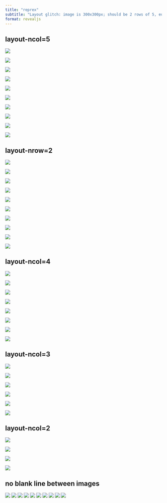 ```yaml
---
title: "reprex"
subtitle: "Layout glitch: image is 300x300px; should be 2 rows of 5, equally sized"
format: revealjs
---
```


## layout-ncol=5

::: {#fig-arxivs-5 layout-ncol=5}

![](images/psyarxiv.png)

![](images/psyarxiv.png)

![](images/psyarxiv.png)

![](images/psyarxiv.png)

![](images/psyarxiv.png)

![](images/psyarxiv.png)

![](images/psyarxiv.png)

![](images/psyarxiv.png)

![](images/psyarxiv.png)

![](images/psyarxiv.png)

:::

## layout-nrow=2

::: {#fig-arxivs-5 layout-nrow=2}

![](images/psyarxiv.png)

![](images/psyarxiv.png)

![](images/psyarxiv.png)

![](images/psyarxiv.png)

![](images/psyarxiv.png)

![](images/psyarxiv.png)

![](images/psyarxiv.png)

![](images/psyarxiv.png)

![](images/psyarxiv.png)

![](images/psyarxiv.png)

:::



## layout-ncol=4

::: {#fig-arxivs-4 layout-ncol=4}

![](images/psyarxiv.png)

![](images/psyarxiv.png)

![](images/psyarxiv.png)

![](images/psyarxiv.png)

![](images/psyarxiv.png)

![](images/psyarxiv.png)

![](images/psyarxiv.png)

![](images/psyarxiv.png)

:::

## layout-ncol=3

::: {#fig-arxivs-3 layout-ncol=3}

![](images/psyarxiv.png)

![](images/psyarxiv.png)

![](images/psyarxiv.png)

![](images/psyarxiv.png)

![](images/psyarxiv.png)

![](images/psyarxiv.png)

:::

## layout-ncol=2

::: {#fig-arxivs-2 layout-ncol=2}

![](images/psyarxiv.png)

![](images/psyarxiv.png)

![](images/psyarxiv.png)

![](images/psyarxiv.png)

:::

## no blank line between images

::: {#fig-arxivs-noblank layout-ncol=5}

![](images/psyarxiv.png)
![](images/psyarxiv.png)
![](images/psyarxiv.png)
![](images/psyarxiv.png)
![](images/psyarxiv.png)
![](images/psyarxiv.png)
![](images/psyarxiv.png)
![](images/psyarxiv.png)
![](images/psyarxiv.png)
![](images/psyarxiv.png)

:::

